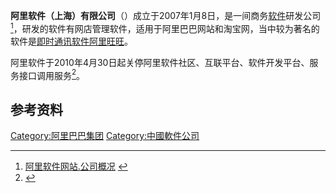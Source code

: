 {{noteTA
|T=zh-hans:阿里软件有限公司; zh-hant:阿里軟件有限公司
|1=zh-hans:阿里软件; zh-hant:阿里軟件
}}
{{Expand|time=2015-2-12}}
{{Infobox_Company 
  | company_name   = 阿里软件（上海）有限公司<br/>Alisoft (Shanghai) Co., Ltd.
  | foundation     = 2007年1月8日
  | location       = {{CHN}}[[浙江省|浙江省]][[杭州市|杭州市]][[滨江区|滨江区]]
  | parent         = [[阿里巴巴集团|阿里巴巴集团]]
  | subsid         = 
  | num_employees  = 
  | industry       = 
  | products       = 
  | revenue        = 
  | homepage       = http://www.alisoft.com/
}}
'''阿里软件（上海）有限公司'''（{{lang-en|Alisoft (Shanghai) Co., Ltd.}}）成立于2007年1月8日，是一间商务[[软件|软件]]研发公司<ref>[http://www.alisoft.com/about/company.html 阿里软件网站.公司概况] {{webarchive|url=https://web.archive.org/web/20110212143250/http://www.alisoft.com/about/company.html |date=2011-02-12 }}</ref>，研发的软件有网店管理软件，适用于阿里巴巴网站和淘宝网，当中较为著名的软件是[[即时通讯软件|即时通讯软件]][[阿里旺旺|阿里旺旺]]。

阿里软件于2010年4月30日起关停阿里软件社区、互联平台、软件开发平台、服务接口调用服务<ref>{{Cite web |url=http://tech.sina.com.cn/it/2010-05-04/09074142373.shtml |title=阿里软件停服凸显“非阿里”电子商务模式 |access-date=2010-09-21 |archive-date=2020-11-26 |archive-url=https://web.archive.org/web/20201126103531/http://tech.sina.com.cn/it/2010-05-04/09074142373.shtml |dead-url=no }}</ref>。

==参考资料==
{{Reflist}}
{{阿里巴巴集团}}
[[Category:阿里巴巴集团|Category:阿里巴巴集团]]
[[Category:中國軟件公司|Category:中國軟件公司]]